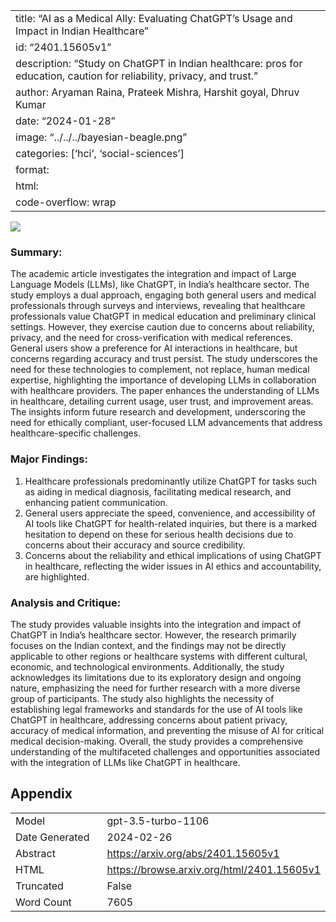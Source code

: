 
---
title: "AI as a Medical Ally: Evaluating ChatGPT's Usage and Impact in Indian Healthcare"
id: "2401.15605v1"
description: "Study on ChatGPT in Indian healthcare: pros for education, caution for reliability, privacy, and trust."
author: Aryaman Raina, Prateek Mishra, Harshit goyal, Dhruv Kumar
date: "2024-01-28"
image: "../../../bayesian-beagle.png"
categories: ['hci', 'social-sciences']
format:
  html:
    code-overflow: wrap
---

![](../../../bayesian-beagle.png)

### **Summary:**
The academic article investigates the integration and impact of Large Language Models (LLMs), like ChatGPT, in India’s healthcare sector. The study employs a dual approach, engaging both general users and medical professionals through surveys and interviews, revealing that healthcare professionals value ChatGPT in medical education and preliminary clinical settings. However, they exercise caution due to concerns about reliability, privacy, and the need for cross-verification with medical references. General users show a preference for AI interactions in healthcare, but concerns regarding accuracy and trust persist. The study underscores the need for these technologies to complement, not replace, human medical expertise, highlighting the importance of developing LLMs in collaboration with healthcare providers. The paper enhances the understanding of LLMs in healthcare, detailing current usage, user trust, and improvement areas. The insights inform future research and development, underscoring the need for ethically compliant, user-focused LLM advancements that address healthcare-specific challenges.

### Major Findings:
1. Healthcare professionals predominantly utilize ChatGPT for tasks such as aiding in medical diagnosis, facilitating medical research, and enhancing patient communication.
2. General users appreciate the speed, convenience, and accessibility of AI tools like ChatGPT for health-related inquiries, but there is a marked hesitation to depend on these for serious health decisions due to concerns about their accuracy and source credibility.
3. Concerns about the reliability and ethical implications of using ChatGPT in healthcare, reflecting the wider issues in AI ethics and accountability, are highlighted.

### Analysis and Critique:
The study provides valuable insights into the integration and impact of ChatGPT in India’s healthcare sector. However, the research primarily focuses on the Indian context, and the findings may not be directly applicable to other regions or healthcare systems with different cultural, economic, and technological environments. Additionally, the study acknowledges its limitations due to its exploratory design and ongoing nature, emphasizing the need for further research with a more diverse group of participants. The study also highlights the necessity of establishing legal frameworks and standards for the use of AI tools like ChatGPT in healthcare, addressing concerns about patient privacy, accuracy of medical information, and preventing the misuse of AI for critical medical decision-making. Overall, the study provides a comprehensive understanding of the multifaceted challenges and opportunities associated with the integration of LLMs like ChatGPT in healthcare.

## Appendix

|          |          |
|----------|----------|
| Model     | gpt-3.5-turbo-1106       |
| Date Generated     | 2024-02-26       |
| Abstract | [https://arxiv.org/abs/2401.15605v1](https://arxiv.org/abs/2401.15605v1)        |
| HTML     | [https://browse.arxiv.org/html/2401.15605v1](https://browse.arxiv.org/html/2401.15605v1)       |
| Truncated       | False       |
| Word Count       | 7605       |